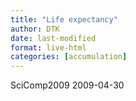 ```yaml
---
title: "Life expectancy"
author: DTK
date: last-modified
format: live-html
categories: [accumulation]
---
```


SciComp2009 2009-04-30
